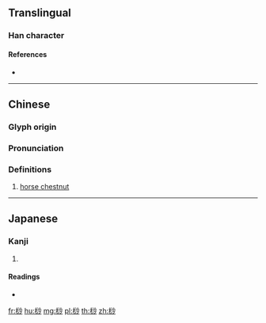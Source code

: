 ==Translingual==

===Han character===
{{Han char|rn=75|rad=木|as=07|sn=11|four=49920|canj=DEFH|ids=⿰木沙}}

====References====
* {{Han ref|kx=0526.220|dkj=14797|dj=0915.150|hdz=21220.030|uh=686B|ud=26731|bh=D5C4|bd=54724}}

----

==Chinese==
{{zh-forms}}

===Glyph origin===
{{Han etym}}

===Pronunciation===
{{zh-pron
|m=suō
|c=so1
|mc=y
|oc=y
|ma=
|cat=n
}}

===Definitions===
{{zh-hanzi}}

# [[horse chestnut]]

----

==Japanese==

===Kanji===
{{ja-kanji|grade=|rs=木07}}

# {{defn|lang=ja|sort=木07}}

====Readings====
* {{ja-readings|on=[[さ]] (sa)|kun=[[へご]] (hego)}}

[[fr:桫]]
[[hu:桫]]
[[mg:桫]]
[[pl:桫]]
[[th:桫]]
[[zh:桫]]